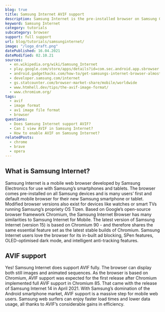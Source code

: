 ```yaml
---
blog: true
title: Samsung Internet AVIF support
description: Samsung Internet is the pre-installed browser on Samsung Galaxy devices. Find out how to support and view AVIF images.
keyword: Samsung Internet
category: tutorials
subcategory: browser
support: full support
url: blog/tutorials/samsunginternet/
image: "/logo_draft.png"
datePublished: 16.04.2021
dateModified: 02.10.21
sources:
  - en.wikipedia.org/wiki/Samsung_Internet
  - play.google.com/store/apps/details?id=com.sec.android.app.sbrowser
  - android.gadgethacks.com/how-to/get-samsungs-internet-browser-almost-any-android-device-0176437/
  - developer.samsung.com/internet
  - gs.statcounter.com/browser-market-share/mobile/worldwide
  - www.htmhell.dev/tips/the-avif-image-format/
  - www.chromium.org/
tags:
  - avif
  - image format
  - av1 image file format
  - browser
questions:
  - Does Samsung Internet support AVIF?
  - Can I view AVIF in Samsung Internet?
  - How to enable AVIF on Samsung Internet?
relatedPosts:
  - chrome
  - brave
  - opera
---
```


## What is Samsung Internet?

Samsung Internet is a mobile web browser developed by Samsung Electronics for use with Samsung’s smartphones and tablets. The browser comes pre-installed on all Samsung devices and is many users’ first and default mobile browser for their new Samsung smartphone or tablet. Modified browser versions also exist for devices like watches or smart TVs running Samsung’s propriety OS Tizen.
Based on Google’s open-source browser framework Chromium, the Samsung Internet Browser has many similarities to Samsung Internet for Mobile. The latest version of Samsung Internet (version 15) is based on Chromium 90 - and therefore shares the same essential feature set as the latest stable builds of Chromium. Samsung Internet users love the browser for its in-built ad blocking, SPen features, OLED-optimised dark mode, and intelligent anti-tracking features.

## AVIF support

Yes! Samsung Internet does support AVIF fully. The browser can display both still images and animated sequences. As the browser is based on Chromium, AVIF support was expected for the first release after Chromium implemented full AVIF support in Chromium 85. That came with the release of Samsung Internet 14 in April 2021.
With Samsung’s domination of the Android smartphone market, AVIF support is a massive step for mobile web users. Samsung web surfers can enjoy faster load times and lower data usage, all thanks to AVIF’s considerable gains in efficiency.
